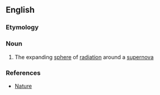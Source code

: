 ==English==

===Etymology===
{{prefix|en|radio|sphere}}

===Noun===
{{en-noun}}

# {{lb|en|astronomy}} The expanding [[sphere]] of [[radiation]] around a [[supernova]]

===References===
* [http://www.nature.com/nature/journal/v334/n6181/abs/334412a0.html Nature]
